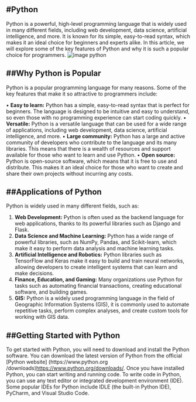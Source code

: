 #Python
------------------------------------------------------------------------------------------
Python is a powerful, high-level programming language that is widely used in many different fields,
including web development, data science, artificial intelligence, and more. It is known for its simple,
easy-to-read syntax, which makes it an ideal choice for beginners and experts alike. In this article,
we will explore some of the key features of Python and why it is such a popular choice for
programmers.
![image python](C:/Users/Monica/Pictures/python.png)

##Why Python is Popular
---------------------------------------------------------------------------------------------------
Python is a popular programming language for many reasons. Some of the key features that make
it so attractive to programmers include:

• **Easy to learn:** Python has a simple, easy-to-read syntax that is perfect for beginners. The
language is designed to be intuitive and easy to understand, so even those with no
programming experience can start coding quickly.
• **Versatile:** Python is a versatile language that can be used for a wide range of applications,
including web development, data science, artificial intelligence, and more.
• **Large community:** Python has a large and active community of developers who contribute to
the language and its many libraries. This means that there is a wealth of resources and support
available for those who want to learn and use Python.
• **Open source:** Python is open-source software, which means that it is free to use and
distribute. This makes it an ideal choice for those who want to create and share their own
projects without incurring any costs.

##Applications of Python
-----------------------------------------------------------------------------------------------
Python is widely used in many different fields, such as:

1. **Web Development:** Python is often used as the backend language for web applications,
thanks to its powerful libraries such as Django and Flask.
2. **Data Science and Machine Learning:** Python has a wide range of powerful libraries, such as
NumPy, Pandas, and Scikit-learn, which make it easy to perform data analysis and machine
learning tasks.
3. **Artificial Intelligence and Robotics:** Python libraries such as TensorFlow and Keras make it
easy to build and train neural networks, allowing developers to create intelligent systems that
can learn and make decisions.
4. **Finance, Education, and Gaming:** Many organizations use Python for tasks such as
automating financial transactions, creating educational software, and building games.
5. **GIS:** Python is a widely used programming language in the field of Geographic Information
Systems (GIS), it is commonly used to automate repetitive tasks, perform complex analyses,
and create custom tools for working with GIS data.

##Getting Started with Python
---------------------------------------------------------------------------------------------
To get started with Python, you will need to download and install the Python software. You can
download the latest version of Python from the official [Python website] (https://www.python.org
/downloads)<https://www.python.org/downloads/>. Once you have installed Python, you can start writing and running code.
To write code in Python, you can use any text editor or integrated development environment (IDE).
Some popular IDEs for Python include IDLE (the built-in Python IDE), PyCharm, and Visual Studio
Code.
